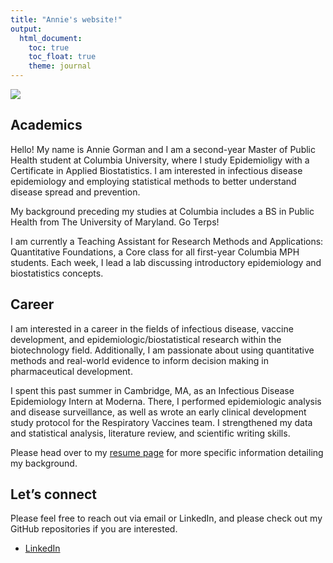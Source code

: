```yaml
---
title: "Annie's website!"
output: 
  html_document:
    toc: true
    toc_float: true
    theme: journal
---
```


![](https://i.etsystatic.com/31705700/r/il/3881b8/3590936458/il_1080xN.3590936458_6sca.jpg)

## Academics
Hello! My name is Annie Gorman and I am a second-year Master of Public Health student at Columbia University, where I study Epidemioligy with a Certificate in Applied Biostatistics. I am interested in infectious disease epidemiology and employing statistical methods to better understand disease spread and prevention. 

My background preceding my studies at Columbia includes a BS in Public Health from The University of Maryland. Go Terps!

I am currently a Teaching Assistant for Research Methods and Applications: Quantitative Foundations, a Core class for all first-year Columbia MPH students. Each week, I lead a lab discussing introductory epidemiology and biostatistics concepts. 


## Career 
I am interested in a career in the fields of infectious disease, vaccine development, and epidemiologic/biostatistical research within the biotechnology field. Additionally, I am passionate about using quantitative methods and real-world evidence to inform decision making in pharmaceutical development.

I spent this past summer in Cambridge, MA, as an Infectious Disease Epidemiology Intern at Moderna. There, I performed epidemiologic analysis and disease surveillance, as well as wrote an early clinical development study protocol for the Respiratory Vaccines team. I strengthened my data and statistical analysis, literature review, and scientific writing skills. 

Please head over to my [resume page]() for more specific information detailing my background. 

## Let's connect
Please feel free to reach out via email or LinkedIn, and please check out my GitHub repositories if you are interested. 

* [LinkedIn](https://www.linkedin.com/in/annie-gorman-216a47257)